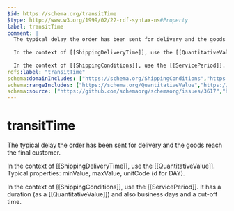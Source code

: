 ```yaml
---
$id: https://schema.org/transitTime
$type: http://www.w3.org/1999/02/22-rdf-syntax-ns#Property
label: transitTime
comment: |
  The typical delay the order has been sent for delivery and the goods reach the final customer.
  
  In the context of [[ShippingDeliveryTime]], use the [[QuantitativeValue]]. Typical properties: minValue, maxValue, unitCode (d for DAY).
  
  In the context of [[ShippingConditions]], use the [[ServicePeriod]]. It has a duration (as a [[QuantitativeValue]]) and also business days and a cut-off time.
rdfs:label: "transitTime"
schema:domainIncludes: ["https://schema.org/ShippingConditions","https://schema.org/ShippingDeliveryTime"]
schema:rangeIncludes: ["https://schema.org/QuantitativeValue","https://schema.org/ServicePeriod"]
schema:source: ["https://github.com/schemaorg/schemaorg/issues/3617","https://github.com/schemaorg/schemaorg/issues/2506"]
---
```


# transitTime

The typical delay the order has been sent for delivery and the goods reach the final customer.

  In the context of [[ShippingDeliveryTime]], use the [[QuantitativeValue]]. Typical properties: minValue, maxValue, unitCode (d for DAY).

  In the context of [[ShippingConditions]], use the [[ServicePeriod]]. It has a duration (as a [[QuantitativeValue]]) and also business days and a cut-off time.

